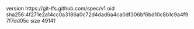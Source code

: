 version https://git-lfs.github.com/spec/v1
oid sha256:4f271e2a14cc0a3186a0c72d4dad6a4ca0df306bf6bd10c8b1c9a4f97f7dd05c
size 49141
